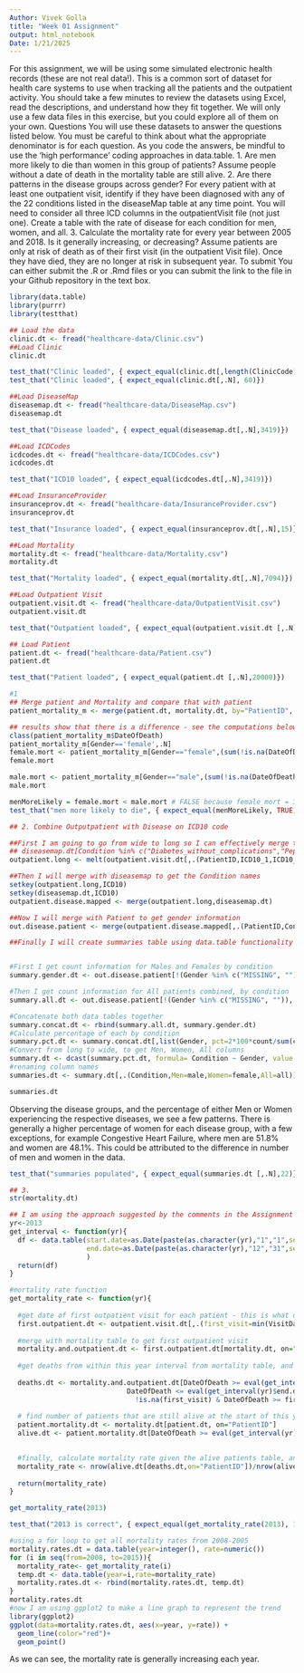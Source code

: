 ---
Author: Vivek Golla
title: "Week 01 Assignment"
output: html_notebook
Date: 1/21/2025
---

For this assignment, we will be using some simulated electronic health records (these are not real data!). This is a common sort of dataset for health care systems to use when tracking all the patients and the outpatient activity. You should take a few minutes to review the datasets using Excel, read the descriptions, and understand how they fit together. We will only use a few data files in this exercise, but you could explore all of them on your own. 
Questions
You will use these datasets to answer the questions listed below. You must be careful to think about what the appropriate denominator is for each question. As you code the answers, be mindful to use the ‘high performance’ coding approaches in data.table.
1. Are men more likely to die than women in this group of patients? Assume people without a date of death in the mortality table are still alive.
2. Are there patterns in the disease groups across gender? For every patient with at least one outpatient visit, identify if they have been diagnosed with any of the 22 conditions listed in the diseaseMap table at any time point. You will need to consider all three ICD columns in the outpatientVisit file (not just one). Create a table with the rate of disease for each condition for men, women, and all.
3. Calculate the mortality rate for every year between 2005 and 2018. Is it generally increasing, or decreasing? Assume patients are only at risk of death as of their first visit (in the outpatient Visit file). Once they have died, they are no longer at risk in subsequent year.
To submit
You can either submit the .R or .Rmd files or you can submit the link to the file in your Github repository in the text box.


```{r}
library(data.table)
library(purrr)
library(testthat)
```

```{r}
## Load the data
clinic.dt <- fread("healthcare-data/Clinic.csv")
##Load Clinic
clinic.dt 
```

```{r}
test_that("Clinic loaded", { expect_equal(clinic.dt[,length(ClinicCode)], 60)})
test_that("Clinic loaded", { expect_equal(clinic.dt[,.N], 60)})
```

```{r}
##Load DiseaseMap
diseasemap.dt <- fread("healthcare-data/DiseaseMap.csv")
diseasemap.dt 
```




```{r}
test_that("Disease loaded", { expect_equal(diseasemap.dt[,.N],3419)})
```

```{r}
##Load ICDCodes
icdcodes.dt <- fread("healthcare-data/ICDCodes.csv")
icdcodes.dt 

```

```{r}
test_that("ICD10 loaded", { expect_equal(icdcodes.dt[,.N],3419)})
```

```{r}
##Load InsuranceProvider
insuranceprov.dt <- fread("healthcare-data/InsuranceProvider.csv")
insuranceprov.dt 

```

```{r}
test_that("Insurance loaded", { expect_equal(insuranceprov.dt[,.N],15)})
```

```{r}
##Load Mortality
mortality.dt <- fread("healthcare-data/Mortality.csv")
mortality.dt 

```

```{r}
test_that("Mortality loaded", { expect_equal(mortality.dt[,.N],7094)})
```

```{r}
##Load Outpatient Visit
outpatient.visit.dt <- fread("healthcare-data/OutpatientVisit.csv")
outpatient.visit.dt 
```

```{r}
test_that("Outpatient loaded", { expect_equal(outpatient.visit.dt [,.N],174690)})
```

```{r}
## Load Patient
patient.dt <- fread("healthcare-data/Patient.csv")
patient.dt 

```

```{r}
test_that("Patient loaded", { expect_equal(patient.dt [,.N],20000)})
```

```{r}
#1
## Merge patient and Mortality and compare that with patient
patient_mortality_m <- merge(patient.dt, mortality.dt, by="PatientID", all.x=TRUE)
```

```{r}
## results show that there is a difference - see the computations below
class(patient_mortality_m$DateOfDeath)
patient_mortality_m[Gender=='female',.N]
female.mort <- patient_mortality_m[Gender=="female",(sum(!is.na(DateOfDeath))/.N)*100]
female.mort

male.mort <- patient_mortality_m[Gender=="male",(sum(!is.na(DateOfDeath))/.N)*100]
male.mort
```

```{r}
menMoreLikely = female.mort < male.mort # FALSE because female mort = 35.1%; male mort = 35.9%
test_that("men more likely to die", { expect_equal(menMoreLikely, TRUE)})
```

```{r}
## 2. Combine Outputpatient with Disease on ICD10 code

##First I am going to go from wide to long so I can effectively merge the ICD10 Codes with one merge step
## diseasemap.dt[Condition %in% c("Diabetes_without_complications","Peptic_ulcer_disease")]
outpatient.long <- melt(outpatient.visit.dt[,.(PatientID,ICD10_1,ICD10_2,ICD10_3)], id.vars='PatientID',value.name='ICD10')

##Then I will merge with diseasemap to get the Condition names
setkey(outpatient.long,ICD10)
setkey(diseasemap.dt,ICD10)
outpatient.disease.mapped <- merge(outpatient.long,diseasemap.dt)

##Now I will merge with Patient to get gender information
out.disease.patient <- merge(outpatient.disease.mapped[,.(PatientID,Condition)], patient.dt[,.(PatientID,Gender)], by='PatientID')

##Finally I will create summaries table using data.table functionality


#First I get count information for Males and Females by condition
summary.gender.dt <- out.disease.patient[!(Gender %in% c("MISSING", "")),.(count=as.numeric(.(.N))),by=c("Condition","Gender")]

#Then I get count information for All patients combined, by condition
summary.all.dt <- out.disease.patient[!(Gender %in% c("MISSING", "")),.(Gender="all",count=as.numeric(.(.N))),by=Condition]

#Concatenate both data tables together
summary.concat.dt <- rbind(summary.all.dt, summary.gender.dt)
#Calculate percentage of each by condition
summary.pct.dt <- summary.concat.dt[,list(Gender, pct=2*100*count/sum(count)),by=Condition]
#Convert from long to wide, to get Men, Women, All columns
summary.dt <- dcast(summary.pct.dt, formula= Condition ~ Gender, value.var='pct')
#renaming column names
summaries.dt <- summary.dt[,.(Condition,Men=male,Women=female,All=all)]
```

```{r}

summaries.dt

```
Observing the disease groups, and the percentage of either Men or Women experiencing the respective diseases, we see a few patterns. There is generally a higher percentage of women for each disease group, with a few exceptions, for example Congestive Heart Failure, where men are 51.8% and women are 48.1%. This could be attributed to the difference in number of men and women in the data.

```{r}
test_that("summaries populated", { expect_equal(summaries.dt [,.N],22)})
```

```{r}

## 3.
str(mortality.dt)
```

```{r}
## I am using the approach suggested by the comments in the Assignment template
yr<-2013
get_interval <- function(yr){
  df <- data.table(start.date=as.Date(paste(as.character(yr),"1","1",sep="-")),
                   end.date=as.Date(paste(as.character(yr),"12","31",sep="-"))
                   ) 
  return(df)
}

#mortality rate function
get_mortality_rate <- function(yr){
  
  #get date of first outpatient visit for each patient - this is what determines when the risk of mortality starts
  first.outpatient.dt <- outpatient.visit.dt[,.(first_visit=min(VisitDate)),by=PatientID]
  
  #merge with mortality table to get first outpatient visit 
  mortality.and.outpatient.dt <- first.outpatient.dt[mortality.dt, on="PatientID"]
  
  #get deaths from within this year interval from mortality table, and also make sure Death happened on or after     the first outpatient visit.
  
  deaths.dt <- mortality.and.outpatient.dt[DateOfDeath >= eval(get_interval(yr)$start.date) &
                             DateOfDeath <= eval(get_interval(yr)$end.date) & 
                               !is.na(first_visit) & DateOfDeath >= first_visit]
  
  # find number of patients that are still alive at the start of this year - we can only count mortality rate from   patients who are not dead yet
  patient.mortality.dt <- mortality.dt[patient.dt, on="PatientID"]
  alive.dt <- patient.mortality.dt[DateOfDeath >= eval(get_interval(yr)$start.date) | is.na(DateOfDeath)]

  
  #finally, calculate mortality rate given the alive patients table, and the dead patients table
  mortality_rate <- nrow(alive.dt[deaths.dt,on="PatientID"])/nrow(alive.dt) * 100
  
  return(mortality_rate)
}

get_mortality_rate(2013)

```
```{r}
test_that("2013 is correct", { expect_equal(get_mortality_rate(2013), 1.638896)})
```

```{r}
#using a for loop to get all mortality rates from 2008-2005
mortality.rates.dt = data.table(year=integer(), rate=numeric())
for (i in seq(from=2008, to=2015)){
  mortality_rate<- get_mortality_rate(i)
  temp.dt <- data.table(year=i,rate=mortality_rate)
  mortality.rates.dt <- rbind(mortality.rates.dt, temp.dt)
}
mortality.rates.dt
#now I am using ggplot2 to make a line graph to represent the trend
library(ggplot2)
ggplot(data=mortality.rates.dt, aes(x=year, y=rate)) +
  geom_line(color="red")+
  geom_point()
```
As we can see, the mortality rate is generally increasing each year.



